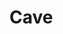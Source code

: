 
# Cave

<ProjectDetails
  region="Crownlands"
  house="House Cave"
  type="Castle"
  status="In Progress"
  warp="/warp cave"
  projectLead="IMajic"
  dateStarted="February 4, 2021"
  dateCompleted="Invalid Date"
/>

